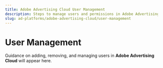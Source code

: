 ```yaml
---
title: Adobe Advertising Cloud User Management
description: Steps to manage users and permissions in Adobe Advertising Cloud.
slug: ad-platforms/adobe-advertising-cloud/user-management
---
```


# User Management

Guidance on adding, removing, and managing users in **Adobe Advertising Cloud** will appear here.
